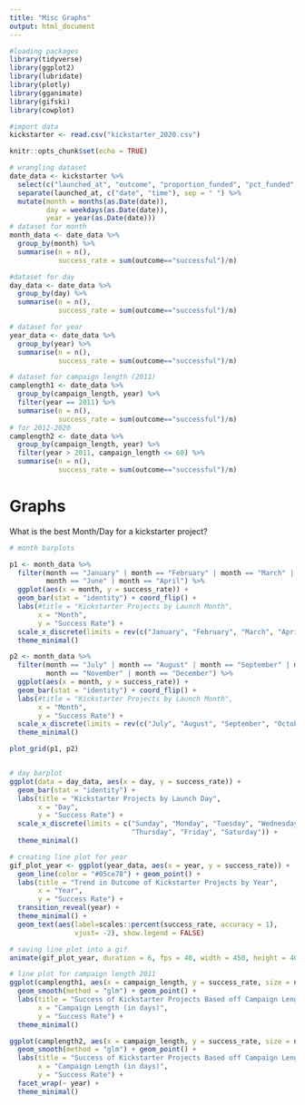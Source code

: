 ```yaml
---
title: "Misc Graphs"
output: html_document
---
```


```r
#loading packages
library(tidyverse)
library(ggplot2)
library(lubridate)
library(plotly)
library(gganimate)
library(gifski)
library(cowplot)

#import data
kickstarter <- read.csv("kickstarter_2020.csv")
```

```r
knitr::opts_chunk$set(echo = TRUE)
```

```r
# wrangling dataset
date_data <- kickstarter %>%
  select(c("launched_at", "outcome", "proportion_funded", "pct_funded", "campaign_length")) %>%
  separate(launched_at, c("date", "time"), sep = " ") %>%
  mutate(month = months(as.Date(date)),
         day = weekdays(as.Date(date)),
         year = year(as.Date(date))) 
# dataset for month
month_data <- date_data %>%
  group_by(month) %>%
  summarise(n = n(),
            success_rate = sum(outcome=="successful")/n) 

#dataset for day
day_data <- date_data %>%
  group_by(day) %>%
  summarise(n = n(),
            success_rate = sum(outcome=="successful")/n) 

# dataset for year
year_data <- date_data %>%
  group_by(year) %>%
  summarise(n = n(),
            success_rate = sum(outcome=="successful")/n) 

# dataset for campaign length (2011)
camplength1 <- date_data %>%
  group_by(campaign_length, year) %>%
  filter(year == 2011) %>%
  summarise(n = n(),
            success_rate = sum(outcome=="successful")/n) 
# for 2012-2020
camplength2 <- date_data %>%
  group_by(campaign_length, year) %>%
  filter(year > 2011, campaign_length <= 60) %>%
  summarise(n = n(),
            success_rate = sum(outcome=="successful")/n) 
```

# Graphs

What is the best Month/Day for a kickstarter project?

```r
# month barplots

p1 <- month_data %>%
  filter(month == "January" | month == "February" | month == "March" | month == "May" |
         month == "June" | month == "April") %>%
  ggplot(aes(x = month, y = success_rate)) +
  geom_bar(stat = "identity") + coord_flip() +
  labs(#title = "Kickstarter Projects by Launch Month",
       x = "Month",
       y = "Success Rate") +
  scale_x_discrete(limits = rev(c("January", "February", "March", "April", "May", "June"))) +
  theme_minimal()

p2 <- month_data %>%
  filter(month == "July" | month == "August" | month == "September" | month == "October" |
         month == "November" | month == "December") %>%
  ggplot(aes(x = month, y = success_rate)) +
  geom_bar(stat = "identity") + coord_flip() +
  labs(#title = "Kickstarter Projects by Launch Month",
       x = "Month",
       y = "Success Rate") +
  scale_x_discrete(limits = rev(c("July", "August", "September", "October", "November", "December"))) +
  theme_minimal()

plot_grid(p1, p2) 


# day barplot
ggplot(data = day_data, aes(x = day, y = success_rate)) +
  geom_bar(stat = "identity") +
  labs(title = "Kickstarter Projects by Launch Day",
       x = "Day",
       y = "Success Rate") +
  scale_x_discrete(limits = c("Sunday", "Monday", "Tuesday", "Wednesday",
                              "Thursday", "Friday", "Saturday")) +
  theme_minimal()
```


```r
# creating line plot for year 
gif_plot_year <- ggplot(year_data, aes(x = year, y = success_rate)) +
  geom_line(color = "#05ce78") + geom_point() +
  labs(title = "Trend in Outcome of Kickstarter Projects by Year",
       x = "Year",
       y = "Success Rate") +
  transition_reveal(year) +
  theme_minimal() +
  geom_text(aes(label=scales::percent(success_rate, accuracy = 1),
                vjust= -2), show.legend = FALSE) 

# saving line plot into a gif
animate(gif_plot_year, duration = 6, fps = 40, width = 450, height = 400, renderer = gifski_renderer())
```

```r
# line plot for campaign length 2011
ggplot(camplength1, aes(x = campaign_length, y = success_rate, size = n)) +
  geom_smooth(method = "glm") + geom_point() +
  labs(title = "Success of Kickstarter Projects Based off Campaign Length (2009-2011)",
       x = "Campaign Length (in days)",
       y = "Success Rate") +
  theme_minimal()

ggplot(camplength2, aes(x = campaign_length, y = success_rate, size = n)) +
  geom_smooth(method = "glm") + geom_point() +
  labs(title = "Success of Kickstarter Projects Based off Campaign Length (2011-2020)",
       x = "Campaign Length (in days)",
       y = "Success Rate") +
  facet_wrap(~ year) +
  theme_minimal()
```



